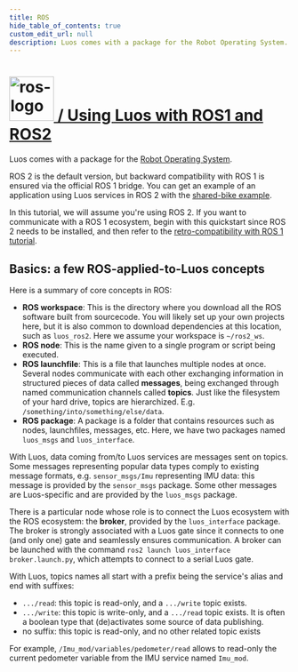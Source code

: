```yaml
---
title: ROS
hide_table_of_contents: true
custom_edit_url: null
description: Luos comes with a package for the Robot Operating System.
---
```



#

<h1>
  <a href="#ros" className="header" id="ros">
    <img src="/img/ros-logo.png" width="80px" alt="ros-logo" /> / Using Luos with ROS1 and ROS2
  </a>
</h1>

Luos comes with a package for the <a href="https://www.ros.org/" target="_blank">Robot Operating System<IconExternalLink width="10"></IconExternalLink></a>.

ROS 2 is the default version, but backward compatibility with ROS 1 is ensured via the official ROS 1 bridge. You can get an example of an application using Luos services in ROS 2 with the <a href="https://github.com/aubrune/luos_bike_alarm_example" target="_blank">shared-bike example<IconExternalLink width="10"></IconExternalLink></a>.

In this tutorial, we will assume you're using ROS 2. If you want to communicate with a ROS 1 ecosystem, begin with this quickstart since ROS 2 needs to be installed, and then refer to the [retro-compatibility with ROS 1 tutorial](/tutorials/luos-integration/ros1-retrocompatibility).

## Basics: a few ROS-applied-to-Luos concepts

Here is a summary of core concepts in ROS:

- **ROS workspace**: This is the directory where you download all the ROS software built from sourcecode. You will likely set up your own projects here, but it is also common to download dependencies at this location, such as `luos_ros2`. Here we assume your workspace is `~/ros2_ws`.
- **ROS node**: This is the name given to a single program or script being executed.
- **ROS launchfile**: This is a file that launches multiple nodes at once.
  Several nodes communicate with each other exchanging information in structured pieces of data called **messages**, being exchanged through named communication channels called **topics**. Just like the filesystem of your hard drive, topics are hierarchized. E.g. `/something/into/something/else/data`.
- **ROS package**: A package is a folder that contains resources such as nodes, launchfiles, messages, etc. Here, we have two packages named `luos_msgs` and `luos_interface`.

With Luos, data coming from/to Luos services are messages sent on topics. Some messages representing popular data types comply to existing message formats, e.g. `sensor_msgs/Imu` representing IMU data: this message is provided by the `sensor_msgs` package. Some other messages are Luos-specific and are provided by the `luos_msgs` package.

There is a particular node whose role is to connect the Luos ecosystem with the ROS ecosystem: the **broker**, provided by the `luos_interface` package. The broker is strongly associated with a Luos gate since it connects to one (and only one) gate and seamlessly ensures communication. A broker can be launched with the command `ros2 launch luos_interface broker.launch.py`, which attempts to connect to a serial Luos gate.

With Luos, topics names all start with a prefix being the service's alias and end with suffixes:

- `.../read`: this topic is read-only, and a `.../write` topic exists.
- `.../write`: this topic is write-only, and a `.../read` topic exists. It is often a boolean type that (de)activates some source of data publishing.
- no suffix: this topic is read-only, and no other related topic exists

For example, `/Imu_mod/variables/pedometer/read` allows to read-only the current pedometer variable from the IMU service named `Imu_mod`.
